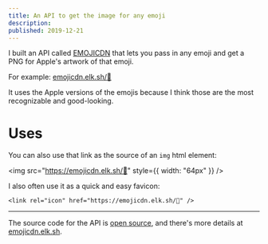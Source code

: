 ```yaml
---
title: An API to get the image for any emoji
description: 
published: 2019-12-21
---
```


I built an API called [EMOJICDN](https://emojicdn.elk.sh) that lets you pass in any emoji and get a PNG for Apple's artwork of that emoji.

For example: [emojicdn.elk.sh/🤩](https://emojicdn.elk.sh/🤩)

It uses the Apple versions of the emojis because I think those are the most recognizable and good-looking. 

# Uses

You can also use that link as the source of an `img` html element: 

<img
  src="https://emojicdn.elk.sh/🤩"
  style={{
    width: "64px"
  }}
/>

I also often use it as a quick and easy favicon: 

```
<link rel="icon" href="https://emojicdn.elk.sh/🤩" />
```

---

The source code for the API is [open source](https://github.com/benborgers/emojicdn), and there's more details at [emojicdn.elk.sh](https://emojicdn.elk.sh).